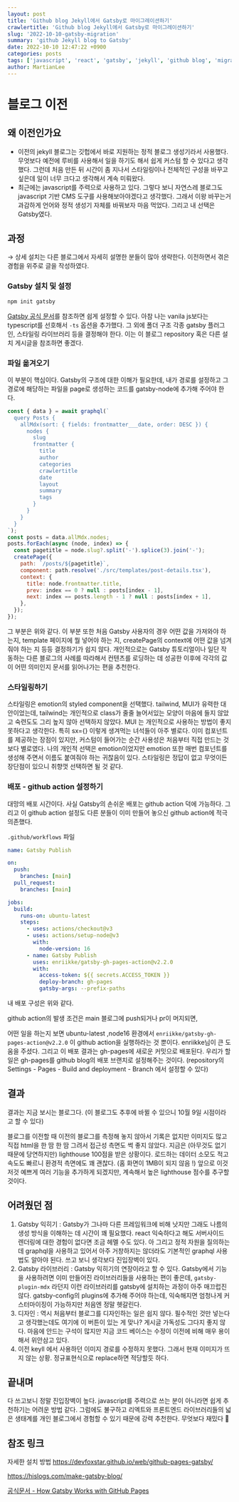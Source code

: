 ```yaml
---
layout: post
title: 'Github blog Jekyll에서 Gatsby로 마이그레이션하기'
crawlertitle: 'Github blog Jekyll에서 Gatsby로 마이그레이션하기'
slug: '2022-10-10-gatsby-migration'
summary: 'github Jekyll blog to Gatsby'
date: 2022-10-10 12:47:22 +0900
categories: posts
tags: ['javascript', 'react', 'gatsby', 'jekyll', 'github blog', 'migration']
author: MartianLee
---
```


# 블로그 이전

## 왜 이전인가요

- 이전의 jekyll 블로그는 깃헙에서 바로 지원하는 정적 블로그 생성기라서 사용했다. 무엇보다 예전에 루비를 사용해서 일을 하기도 해서 쉽게 커스텀 할 수 있다고 생각했다. 그런데 처음 만든 뒤 시간이 좀 지나서 스타일링이나 전체적인 구성을 바꾸고 싶은데 일이 너무 크다고 생각해서 계속 미뤄왔다.
- 최근에는 javascript를 주력으로 사용하고 있다. 그렇다 보니 자연스레 블로그도 javascript 기반 CMS 도구를 사용해보아야겠다고 생각했다. 그래서 이왕 바꾸는거 과감하게 언어와 정적 생성기 자체를 바꿔보자 마음 먹었다. 그리고 내 선택은 Gatsby였다.

## 과정

→ 상세 설치는 다른 블로그에서 자세히 설명한 분들이 많아 생략한다. 이전하면서 겪은 경험을 위주로 글을 작성하였다.

### Gatsby 설치 및 설정

```bash
npm init gatsby
```

[Gatsby 공식 문서](<[https://www.gatsbyjs.com/docs/quick-start/](https://www.gatsbyjs.com/docs/quick-start/)>)를 참조하면 쉽게 설정할 수 있다. 아참 나는 vanila js보다는 typescript를 선호해서 `-ts` 옵션을 추가했다. 그 외에 폴더 구조 각종 gatsby 플러그인, 스타일링 라이브러리 등을 결정해야 한다. 이는 이 블로그 repository 혹은 다른 설치 게시글을 참조하면 좋겠다.

### 파일 옮겨오기

이 부분이 핵심이다. Gatsby의 구조에 대한 이해가 필요한데, 내가 경로를 설정하고 그 경로에 해당하는 파일을 page로 생성하는 코드를 gatsby-node에 추가해 주어야 한다.

```jsx
const { data } = await graphql(`
  query Posts {
    allMdx(sort: { fields: frontmatter___date, order: DESC }) {
      nodes {
        slug
        frontmatter {
          title
          author
          categories
          crawlertitle
          date
          layout
          summary
          tags
        }
      }
    }
  }
`);
const posts = data.allMdx.nodes;
posts.forEach(async (node, index) => {
  const pagetitle = node.slug?.split('-').splice(3).join('-');
  createPage({
    path: `/posts/${pagetitle}`,
    component: path.resolve('./src/templates/post-details.tsx'),
    context: {
      title: node.frontmatter.title,
      prev: index == 0 ? null : posts[index - 1],
      next: index == posts.length - 1 ? null : posts[index + 1],
    },
  });
});
```

그 부분은 위와 같다. 이 부분 또한 처음 Gatsby 사용자의 경우 어떤 값을 가져와야 하는지, template 페이지에 뭘 넣어야 하는 지, createPage의 context에 어떤 값을 넘겨줘야 하는 지 등등 결정하기가 쉽지 않다. 개인적으로는 Gatsby 튜토리얼이나 일단 작동하는 다른 블로그의 사례를 따라해서 컨텐츠를 로딩하는 데 성공한 이후에 각각의 값이 어떤 의미인지 문서를 읽어나가는 편을 추천한다.

### 스타일링하기

스타일링은 emotion의 styled component을 선택했다. tailwind, MUI가 유력한 대안이었는데, tailwind는 개인적으로 class가 줄줄 늘어서있는 모양이 마음에 들지 않았고 숙련도도 그리 높지 않아 선택하지 않았다. MUI 는 개인적으로 사용하는 방법이 좋지 못하다고 생각한다. 특히 sx={} 이렇게 생겨먹는 녀석들이 아주 별로다. 이미 컴포넌트를 제공하는 장점이 있지만, 커스텀이 들어가는 순간 사용성은 처음부터 직접 만드는 것보다 별로였다. 나의 개인적 선택은 emotion이었지만 emotion 또한 매번 컴포넌트를 생성해 주면서 이름도 붙여줘야 하는 귀찮음이 있다. 스타일링은 정답이 없고 무엇이든 장단점이 있으니 취향껏 선택하면 될 것 같다.

### 배포 - github action 설정하기

대망의 배포 시간이다. 사실 Gatsby의 손쉬운 배포는 github action 덕에 가능하다. 그리고 이 github action 설정도 다른 분들이 이미 만들어 놓으신 github action에 적극 의존했다.

`.github/workflows` 파일

```yaml
name: Gatsby Publish

on:
  push:
    branches: [main]
  pull_request:
    branches: [main]

jobs:
  build:
    runs-on: ubuntu-latest
    steps:
      - uses: actions/checkout@v3
      - uses: actions/setup-node@v3
        with:
          node-version: 16
      - name: Gatsby Publish
        uses: enriikke/gatsby-gh-pages-action@v2.2.0
        with:
          access-token: ${{ secrets.ACCESS_TOKEN }}
          deploy-branch: gh-pages
          gatsby-args: --prefix-paths
```

내 배포 구성은 위와 같다.

github action의 발생 조건은 main 블로그에 push되거나 pr이 머지되면,

어떤 일을 하는지 보면 ubuntu-latest ,node16 환경에서 `enriikke/gatsby-gh-pages-action@v2.2.0` 이 github action을 실행하라는 것 뿐이다. enriikke님이 큰 도움을 주셨다. 그리고 이 배포 결과는 gh-pages에 새로운 커밋으로 배포된다. 우리가 할 일은 gh-pages를 github blog의 배포 브랜치로 설정해주는 것이다. (repository의 Settings - Pages - Build and deployment - Branch 에서 설정할 수 있다)

## 결과

결과는 지금 보시는 블로그다. (이 블로그도 추후에 바뀔 수 있으니 10월 9일 시점이라고 할 수 있다)

블로그를 이전할 때 이전의 블로그를 측정해 놓지 않아서 기록은 없지만 이미지도 많고 직접 html을 한 땀 한 땀 그려서 접근성 측면도 썩 좋지 않았다. 지금은 (아무것도 없기 때문에 당연하지만) lighthouse 100점을 받은 상황이다. 로드하는 데이터 소모도 적고 속도도 빠르니 환경적 측면에도 꽤 괜찮다. (홈 화면이 1MB이 되지 않음 !) 앞으로 이것저것 예쁘게 여러 기능을 추가하게 되겠지만, 계속해서 높은 lighthouse 점수를 추구할 것이다.

## 어려웠던 점

1. Gatsby 익히기 : Gatsby가 그나마 다른 프레임워크에 비해 낫지만 그래도 나름의 생성 방식을 이해하는 데 시간이 꽤 필요했다. react 익숙하다고 해도 서버사이드 렌더링에 대한 경험이 없다면 조금 헤멜 수도 있다. 아 그리고 정적 자원을 질의하는 데 graphql을 사용하고 있어서 아주 거창하지는 않더라도 기본적인 graphql 사용법도 알아야 된다. 쓰고 보니 생각보다 진입장벽이 있다.
2. Gatsby 라이브러리 : Gatsby 익히기의 연장이라고 할 수 있다. Gatsby에서 기능을 사용하려면 이미 만들어진 라이브러리들을 사용하는 편이 좋은데, `gatsby-plugin-mdx` 라던지 이런 라이브러리를 gatsby에 설치하는 과정이 아주 매끄럽진 않다. gatsby-config의 plugins에 추가해 주어야 하는데, 익숙해지면 엄청나게 커스터마이징이 가능하지만 처음엔 정말 헷갈린다.
3. 디자인 : 역시 처음부터 블로그를 디자인하는 일은 쉽지 않다. 필수적인 것만 넣는다고 생각했는데도 여기에 이 버튼이 있는 게 맞나? 게시글 가독성도 그다지 좋지 않다. 마음에 안드는 구석이 많지만 지금 코드 베이스는 수정이 이전에 비해 매우 용이해서 위안삼고 있다.
4. 이전 keyll 에서 사용하던 이미지 경로를 수정하지 못했다. 그래서 현재 이미지가 뜨지 않는 상황. 정규표현식으로 replace하면 적당할듯 하다.

## 끝내며

다 쓰고보니 정말 진입장벽이 높다. javascript를 주력으로 쓰는 분이 아니라면 쉽게 추천하기는 어려운 방법 같다. 그럼에도 불구하고 리엑트와 프론트엔드 라이브러리들의 넓은 생태계를 개인 블로그에서 경험할 수 있기 때문에 강력 추천한다. 무엇보다 재밌다 🤣

## 참조 링크

자세한 설치 방법
https://devfoxstar.github.io/web/github-pages-gatsby/

https://hislogs.com/make-gatsby-blog/

[공식문서 - How Gatsby Works with GitHub Pages](https://www.gatsbyjs.com/docs/how-to/previews-deploys-hosting/how-gatsby-works-with-github-pages/)
